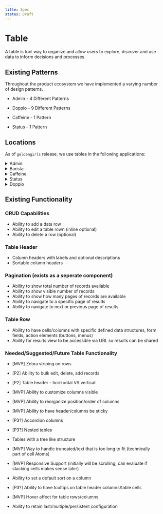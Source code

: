 ```yaml
---
title: Spec
status: Draft
---
```


# Table

A table is tool way to organize and allow users to explore, discover and use data to inform decisions and processes.

## Existing Patterns

Throughout the product ecosystem we have implemented a varying number of design patterns.

- Admin - 4 Different Patterns

- Doppio - 9 Different Patterns

- Caffeine - 1 Pattern

- Status - 1 Pattern

## Locations

As of `goldengirls` release, we use tables in the following applications:

<details>
<summary>Admin</summary>

- BRC (Grid)
- Storefront Designer (grid)
- Bundles (grid)
- Role Bundles (grid)
- Onboarding Activities/Schedule
- Onboarding Activities/Performance
- Service Department
- Service Teams
- Barista FAQS
- Barista FAQS/Topics
- Users
- Integrations/CSV/Import History
- Integrations/CSV/Import Schedule
- Integrations/Email/Barista Inboxes
- Reports
- Locations

</details>

<details>
  <summary>Barista</summary>

- None

</details>

<details>
  <summary>Caffeine</summary>

- Entities
- Training
- Variables
- Logs (future)
- Users (future)
- Configurations (future)
- Localization(future)

</details>

<details>
  <summary>Status</summary>

- Packages

</details>

<details>
  <summary>Doppio</summary>

- Applications
- Applications/[Application]
- Intents
- Intents/[Intent]
- FAQs
- FAQS/[FAQ]
- Entities
- Archetype Conditions
- Attributes
- Hooks
- Synonyms
- Synonyms/[Synonym]
- Variables
- Variables/[Variable]
- Training
- Spell Corrector Dictionary
- Utilities
- ESP Service Departments
- Service Team Classifications
- Task Classifications
- Service Departments
- Service Teams
- Task Categories
- Testing Reports
- Test Phrases
- Test Sets
- Tasks
- Tasks/[Task]
- Categories
- Categories/[Category]
- Outages
- Outages/[Outage]
- Integrations
- Integrations/[Integration]
- Service Requests
- Service Request/[Service Request]
- Model Bindings
- Widgets
- Users
- Users/[User]
- Locations
- Assets
- Job Roles
- Classifiers
- Data Sources
- Data Sources/[Data Source]
- Annotations
- Annotations/[Annotation]
- Smart Rules
- Smart Rules/[Rule]
- Flagged Tickets
- Surveys
- Configurations
- Attachments
- Business Events
- Localization

</details>

## Existing Functionality

### CRUD Capabilities

- Ability to add a data row
- Ability to edit a table rown (inline optional)
- Ability to delete a row (optional)

### Table Header

- Column headers with labels and optional descriptions
- Sortable column headers

### Pagination (exists as a seperate component)

- Ability to show total number of records available
- Ability to show visible number of records
- Ability to show how many pages of records are available
- Ability to navigate to a specific page of results
- Ability to navigate to next or previous page of results

### Table Row

- Ability to have cells/columns with specific defined data structures, form fields, action elements (buttons, menus)
- Ability for results view to be accessible via URL so results can be shared

### Needed/Suggested/Future Table Functionality

- <span class='x x-first x-last'>[MVP] </span>Zebra striping on rows
- [P2] Ability to bulk edit, delete, add records
- <span class='x x-first x-last'>[P2] </span>Table header - horizontal VS
  vertical
- <span class='x x-first x-last'>[MVP] </span>Ability to customize columns
  visible
- <span class='x x-first x-last'>[MVP] </span>Ability to reorganize
  position/order of columns
- <span class='x x-first x-last'>[MVP] </span>Ability to have header/columns be
  sticky
- <span class='x x-first x-last'>[P3?] </span>Accordion columns
- <span class='x x-first x-last'>[P3?] </span>Nested tables
- Tables with a tree like structure
- <span class='x x-first x-last'>[MVP] </span>Way to handle truncated/text that
  is too long to fit
  <span class='x x-first x-last'> (technically part of cell Atoms)</span>
- <span class='x x-first x-last'>
    [MVP] Responsive Support (initially will be scrolling, can evaluate if
    stacking cells makes sense later)
  </span>
- Ability to set a default sort on a column
- <span class='x x-first x-last'>[P3?] </span>Ability to have tooltips on table
  header columns/table cells
- <span class='x x-first x-last'>[MVP] </span>Hover affect for table
  rows/columns

- Ability to retain last/multiple/persistent configuration
